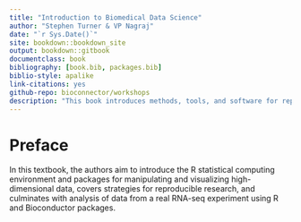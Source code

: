 ```yaml
--- 
title: "Introduction to Biomedical Data Science"
author: "Stephen Turner & VP Nagraj"
date: "`r Sys.Date()`"
site: bookdown::bookdown_site
output: bookdown::gitbook
documentclass: book
bibliography: [book.bib, packages.bib]
biblio-style: apalike
link-citations: yes
github-repo: bioconnector/workshops
description: "This book introduces methods, tools, and software for reproducibly managing, manipulating, analyzing, and visualizing large-scale biomedical data."
---
```


# Preface

In this textbook, the authors aim to introduce the R statistical computing environment and packages for manipulating and visualizing high-dimensional data, covers strategies for reproducible research, and culminates with analysis of data from a real RNA-seq experiment using R and Bioconductor packages.

